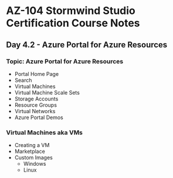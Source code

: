 # AZ-104 Stormwind Studio Certification Course Notes
## Day 4.2 - Azure Portal for Azure Resources

### Topic: Azure Portal for Azure Resources
* Portal Home Page
* Search
* Virtual Machines
* Virtual Machine Scale Sets
* Storage Accounts
* Resource Groups
* Virtual Networks
* Azure Portal Demos

### Virtual Machines aka VMs
* Creating a VM
* Marketplace
* Custom Images
	* Windows
	* Linux